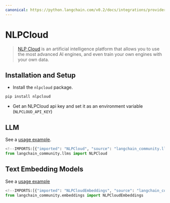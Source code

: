 ```yaml
---
canonical: https://python.langchain.com/v0.2/docs/integrations/providers/nlpcloud/
---
```


# NLPCloud

> [NLP Cloud](https://docs.nlpcloud.com/#introduction) is an artificial intelligence platform that allows you to use the most advanced AI engines, and even train your own engines with your own data. 

## Installation and Setup

- Install the `nlpcloud` package.

```bash
pip install nlpcloud
```

- Get an NLPCloud api key and set it as an environment variable (`NLPCLOUD_API_KEY`)

## LLM

See a [usage example](/docs/integrations/llms/nlpcloud).

```python
<!--IMPORTS:[{"imported": "NLPCloud", "source": "langchain_community.llms", "docs": "https://api.python.langchain.com/en/latest/llms/langchain_community.llms.nlpcloud.NLPCloud.html", "title": "NLPCloud"}]-->
from langchain_community.llms import NLPCloud
```

## Text Embedding Models

See a [usage example](/docs/integrations/text_embedding/nlp_cloud)

```python
<!--IMPORTS:[{"imported": "NLPCloudEmbeddings", "source": "langchain_community.embeddings", "docs": "https://api.python.langchain.com/en/latest/embeddings/langchain_community.embeddings.nlpcloud.NLPCloudEmbeddings.html", "title": "NLPCloud"}]-->
from langchain_community.embeddings import NLPCloudEmbeddings
```